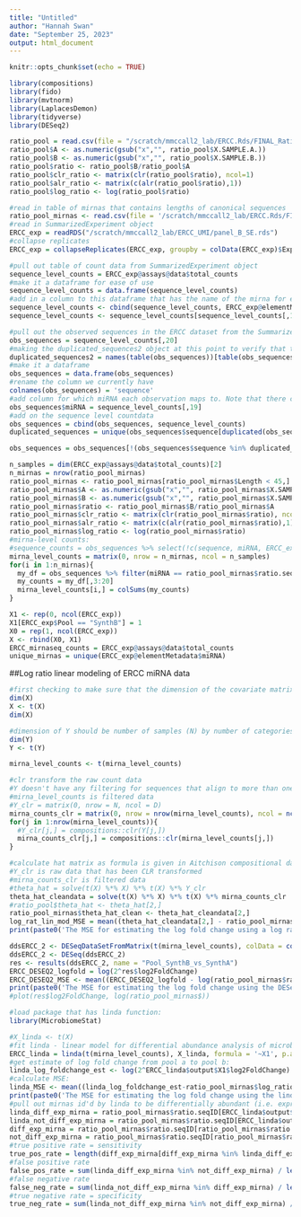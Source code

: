 ```yaml
---
title: "Untitled"
author: "Hannah Swan"
date: "September 25, 2023"
output: html_document
---
```


```r
knitr::opts_chunk$set(echo = TRUE)
```

```r
library(compositions)
library(fido)
library(mvtnorm)
library(LaplacesDemon)
library(tidyverse)
library(DESeq2)
```



```r
ratio_pool = read.csv(file = "/scratch/mmccall2_lab/ERCC.Rds/FINAL_Ratiometric_SynthA_and_SynthB-1.csv", sep="\t")
ratio_pool$A <- as.numeric(gsub("x","", ratio_pool$X.SAMPLE.A.))
ratio_pool$B <- as.numeric(gsub("x","", ratio_pool$X.SAMPLE.B.))
ratio_pool$ratio <- ratio_pool$B/ratio_pool$A
ratio_pool$clr_ratio <- matrix(clr(ratio_pool$ratio), ncol=1)
ratio_pool$alr_ratio <- matrix(c(alr(ratio_pool$ratio),1))
ratio_pool$log_ratio <- log(ratio_pool$ratio)

```


```r
#read in table of mirnas that contains lengths of canonical sequences 
ratio_pool_mirnas <- read.csv(file = '/scratch/mmccall2_lab/ERCC.Rds/FINAL_Ratiometric_SynthA_and_SynthB-1_fixlast3.csv', sep="\t")
#read in SummarizedExperiment object 
ERCC_exp = readRDS("/scratch/mmccall2_lab/ERCC_UMI/panel_B_SE.rds")
#collapse replicates
ERCC_exp = collapseReplicates(ERCC_exp, groupby = colData(ERCC_exp)$Experiment)
```


```r
#pull out table of count data from SummarizedExperiment object 
sequence_level_counts = ERCC_exp@assays@data$total_counts
#make it a dataframe for ease of use 
sequence_level_counts = data.frame(sequence_level_counts)
#add in a column to this dataframe that has the name of the mirna for each observation 
sequence_level_counts <- cbind(sequence_level_counts, ERCC_exp@elementMetadata$miRNA, ERCC_exp@elementMetadata$Template)
sequence_level_counts <- sequence_level_counts[sequence_level_counts[,19]  != '-',]
```


```r
#pull out the observed sequences in the ERCC dataset from the SummarizedExperiment object 
obs_sequences = sequence_level_counts[,20]
#making the duplicated_sequences2 object at this point to verify that this gets me the same sequences as using the duplicated function 
duplicated_sequences2 = names(table(obs_sequences))[table(obs_sequences) > 1 ]
#make it a dataframe
obs_sequences = data.frame(obs_sequences)
#rename the column we currently have 
colnames(obs_sequences) = 'sequence'
#add column for which miRNA each observation maps to. Note that there can be many different sequences that map to the same miRNA
obs_sequences$miRNA = sequence_level_counts[,19]
#add on the sequence level countdata 
obs_sequences = cbind(obs_sequences, sequence_level_counts)
duplicated_sequences = unique(obs_sequences$sequence[duplicated(obs_sequences$sequence)])
```

```r
obs_sequences = obs_sequences[!(obs_sequences$sequence %in% duplicated_sequences), ] 
```


```r
n_samples = dim(ERCC_exp@assays@data$total_counts)[2]
n_mirnas = nrow(ratio_pool_mirnas)
ratio_pool_mirnas <- ratio_pool_mirnas[ratio_pool_mirnas$Length < 45,] 
ratio_pool_mirnas$A <- as.numeric(gsub("x","", ratio_pool_mirnas$X.SAMPLE.A.))
ratio_pool_mirnas$B <- as.numeric(gsub("x","", ratio_pool_mirnas$X.SAMPLE.B.))
ratio_pool_mirnas$ratio <- ratio_pool_mirnas$B/ratio_pool_mirnas$A
ratio_pool_mirnas$clr_ratio <- matrix(clr(ratio_pool_mirnas$ratio), ncol=1)
ratio_pool_mirnas$alr_ratio <- matrix(c(alr(ratio_pool_mirnas$ratio),1))
ratio_pool_mirnas$log_ratio <- log(ratio_pool_mirnas$ratio)
#mirna-level counts: 
#sequence_counts = obs_sequences %>% select(!c(sequence, miRNA, ERCC_exp@elementMetadata$Template, ERCC_exp@elelementMetadata$miRNA))
mirna_level_counts = matrix(0, nrow = n_mirnas, ncol = n_samples)
for(i in 1:n_mirnas){
  my_df = obs_sequences %>% filter(miRNA == ratio_pool_mirnas$ratio.seqID[i])
  my_counts = my_df[,3:20]
  mirna_level_counts[i,] = colSums(my_counts)
}
```



```r
X1 <- rep(0, ncol(ERCC_exp))
X1[ERCC_exp$Pool == "SynthB"] = 1
X0 = rep(1, ncol(ERCC_exp))
X <- rbind(X0, X1)
ERCC_mirnaseq_counts = ERCC_exp@assays@data$total_counts 
unique_mirnas = unique(ERCC_exp@elementMetadata$miRNA)

```


##Log ratio linear modeling of ERCC miRNA data 
```r
#first checking to make sure that the dimension of the covariate matrix is number of samples (N) by number of covariates (Q)
dim(X)
X <- t(X)
dim(X)
```

```r
#dimension of Y should be number of samples (N) by number of categories (D) a.k.a. number of miRNA
dim(Y)
Y <- t(Y)

mirna_level_counts <- t(mirna_level_counts)
```

```r
#clr transform the raw count data 
#Y doesn't have any filtering for sequences that align to more than one mirna or mirnas whose canonical sequences exceed a certain length 
#mirna_level_counts is filtered data 
#Y_clr = matrix(0, nrow = N, ncol = D)
mirna_counts_clr = matrix(0, nrow = nrow(mirna_level_counts), ncol = ncol(mirna_level_counts))
for(j in 1:nrow(mirna_level_counts)){
  #Y_clr[j,] = compositions::clr(Y[j,])
  mirna_counts_clr[j,] = compositions::clr(mirna_level_counts[j,])
}

```

```r
#calculate hat matrix as formula is given in Aitchison compositional data analysis book
#Y_clr is raw data that has been CLR transformed 
#mirna_counts_clr is filtered data 
#theta_hat = solve(t(X) %*% X) %*% t(X) %*% Y_clr
theta_hat_cleandata = solve(t(X) %*% X) %*% t(X) %*% mirna_counts_clr
#ratio_pool$theta_hat <- theta_hat[2,]
ratio_pool_mirnas$theta_hat_clean <- theta_hat_cleandata[2,]
log_rat_lin_mod_MSE = mean((theta_hat_cleandata[2,] - ratio_pool_mirnas$clr_ratio)^2)
print(paste0('The MSE for estimating the log fold change using a log ratio linear model is: ', as.character(log_rat_lin_mod_MSE), sep=''))
```


```r
ddsERCC_2 <- DESeqDataSetFromMatrix(t(mirna_level_counts), colData = colData(ERCC_exp), design = ~ lab+Pool)
ddsERCC_2 <- DESeq(ddsERCC_2)
res <- results(ddsERCC_2, name = "Pool_SynthB_vs_SynthA")
ERCC_DESEQ2_logfold = log(2^res$log2FoldChange)
ERCC_DESEQ2_MSE <- mean((ERCC_DESEQ2_logfold - log(ratio_pool_mirnas$ratio))^2)
print(paste0('The MSE for estimating the log fold change using the DESeq2 model is: ', as.character(ERCC_DESEQ2_MSE), sep=''))
#plot(res$log2FoldChange, log(ratio_pool_mirnas$))
```



```r
#load package that has linda function:
library(MicrobiomeStat)

```


```r
#X_linda <- t(X)
#fit linda - linear model for differential abundance analysis of microbiome data to mirna level sequence data 
ERCC_linda = linda(t(mirna_level_counts), X_linda, formula = '~X1', p.adj.method = 'BH')
#get estimate of log fold change from pool a to pool b: 
linda_log_foldchange_est <- log(2^ERCC_linda$output$X1$log2FoldChange)
#calculate MSE: 
linda_MSE <- mean((linda_log_foldchange_est-ratio_pool_mirnas$log_ratio)^2)
print(paste0('The MSE for estimating the log fold change using the linda model is: ', as.character(linda_MSE), sep = ''))
#pull out mirnas id'd by linda to be differentially abundant (i.e. expressed)
linda_diff_exp_mirna = ratio_pool_mirnas$ratio.seqID[ERCC_linda$output$X1$padj < 0.05]
linda_not_diff_exp_mirna = ratio_pool_mirnas$ratio.seqID[ERCC_linda$output$X1$padj >= 0.05]
diff_exp_mirna = ratio_pool_mirnas$ratio.seqID[ratio_pool_mirnas$ratio != 1]
not_diff_exp_mirna = ratio_pool_mirnas$ratio.seqID[ratio_pool_mirnas$ratio == 1]
#true positive rate = sensitivity 
true_pos_rate = length(diff_exp_mirna[diff_exp_mirna %in% linda_diff_exp_mirna])/length(diff_exp_mirna)
#false positive rate 
false_pos_rate = sum(linda_diff_exp_mirna %in% not_diff_exp_mirna) / length(not_diff_exp_mirna)
#false negative rate 
false_neg_rate = sum(linda_not_diff_exp_mirna %in% diff_exp_mirna) / length(diff_exp_mirna)
#true negative rate = specificity 
true_neg_rate = sum(linda_not_diff_exp_mirna %in% not_diff_exp_mirna) / length(not_diff_exp_mirna)

```

